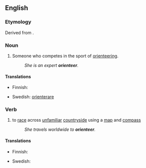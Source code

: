 ==English==

===Etymology===
Derived from {{etyl|sv|en}} {{term|orientera|lang=sv}}.

===Noun===
{{en-noun}}

# {{sports}} Someone who competes in the sport of [[orienteering]].
#: ''She is an expert '''orienteer'''.''

====Translations====
{{trans-top|someone who competes in the sport of orienteering}}
* Finnish: {{t|fi|suunnistaja}}
{{trans-mid}}
* Swedish: [[orienterare]]
{{trans-bottom}}

===Verb===
{{en-verb}}

# {{sport}} to [[race]] across [[unfamiliar]] [[countryside]] using a [[map]] and [[compass]]
#: ''She travels worldwide to '''orienteer'''.''

====Translations====
{{trans-top|to race across unfamiliar countryside using a map and compass}}
* Finnish: {{t-|fi|suunnistaa}}
{{trans-mid}}
* Swedish: {{t-|sv|orientera}}
{{trans-bottom}}